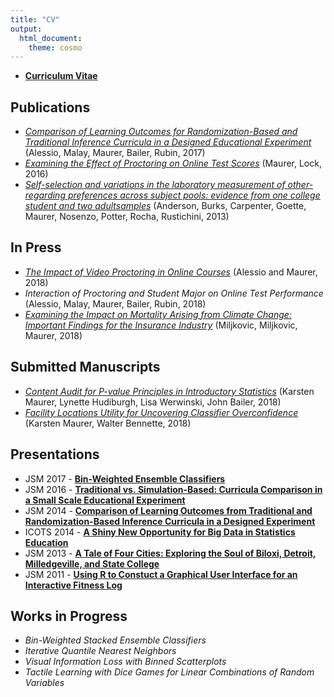```yaml
---
title: "CV"
output: 
  html_document:
    theme: cosmo
---
```



* **[Curriculum Vitae](documents/KarstenMaurerCV.pdf)**
<!-- * **[Teaching Philosophy](documents/KarstenMaurerTeachPhil.pdf)** -->
<!-- * **[Research Statement](documents/KarstenMaurerResearchStatement.pdf)** -->

## Publications

*  *[Comparison of Learning Outcomes for Randomization-Based and Traditional Inference Curricula in a Designed Educational Experiment](https://olj.onlinelearningconsortium.org/index.php/olj/article/view/885)* (Alessio, Malay, Maurer, Bailer, Rubin, 2017)
*  *[Examining the Effect of Proctoring on Online Test Scores](http://escholarship.org/uc/item/0wm523b0)* (Maurer, Lock, 2016)
*  *[Self-selection and variations in the laboratory measurement of other-regarding preferences across subject pools: evidence from one college student and two adultsamples](https://link.springer.com/article/10.1007/s10683-012-9327-7)* (Anderson, Burks, Carpenter, Goette, Maurer, Nosenzo, Potter, Rocha, Rustichini, 2013)

## In Press

* *[The Impact of Video Proctoring in Online Courses](documents/papers/AlessioMaurerProctoring.pdf)* (Alessio and Maurer, 2018)
* *Interaction of Proctoring and Student Major on Online Test Performance* (Alessio, Malay, Maurer, Bailer, Rubin, 2018)
*  *[Examining the Impact on Mortality Arising from Climate Change: Important Findings for the Insurance Industry](documents/papers/CATMortality_projectEAJ_FINAL.pdf)*
(Miljkovic, Miljkovic, Maurer, 2018)

## Submitted Manuscripts

*  *[Content Audit for P-value Principles in Introductory Statistics](documents/papers/TASPvalueAuditSecondRevision.pdf)*
(Karsten Maurer, Lynette Hudiburgh, Lisa Werwinski, John Bailer, 2018)
*  *[Facility Locations Utility for Uncovering Classifier Overconfidence](documents/papers/MaurerBennetteAAAI.pdf)*
(Karsten Maurer,  Walter Bennette, 2018)

## Presentations
*  JSM 2017 - **[Bin-Weighted Ensemble Classifiers](documents/conferences/JSM2017.pdf)**
*  JSM 2016 - **[Traditional vs. Simulation-Based: Curricula Comparison in a Small Scale Educational Experiment](documents/conferences/JSM2016.pdf)** 
*  JSM 2014 - **[Comparison of Learning Outcomes from Traditional and Randomization-Based Inference Curricula in a Designed Experiment](documents/conferences/JSM2014.pdf)**
*  ICOTS 2014 - **[A Shiny New Opportunity for Big Data in Statistics Education](documents/conferences/ICOTS2014.pdf)**
*  JSM 2013 - **[A Tale of Four Cities: Exploring the Soul of Biloxi, Detroit, Milledgeville, and State College](documents/conferences/JSM2013.pdf)**
*  JSM 2011 - **[Using R to Constuct a Graphical User Interface for an Interactive Fitness Log](documents/conferences/JSM2011.pdf)**


## Works in Progress

*  *Bin-Weighted Stacked Ensemble Classifiers*
*  *Iterative Quantile Nearest Neighbors*
*  *Visual Information Loss with Binned Scatterplots*
*  *Tactile Learning with Dice Games for Linear Combinations of Random Variables*


